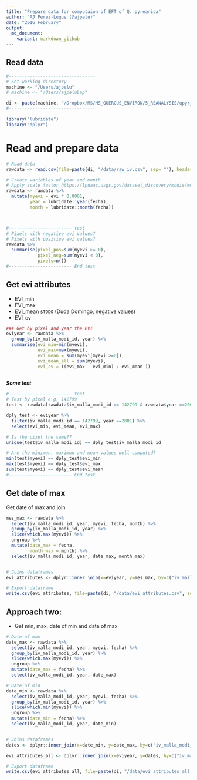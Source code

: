 ```yaml
---
title: "Prepare data for computaion of EFT of Q. pyreanica"
author: "AJ Perez-Luque (@ajpelu)"
date: "2016 February"
output:  
  md_document:
    variant: markdown_github
---
```

  
## Read data 
  
```r
#---------------------------------
# Set working directory 
machine <- "/Users/ajpelu"
# machine <- "/Users/ajpeluLap"

di <- paste(machine, "/Dropbox/MS/MS_QUERCUS_ENVIRON/5_REANALYSIS/qpyr_efts", sep = "")
#---------------------------------
```

```r
library("lubridate") 
library("dplyr")
```

# Read and prepare data
```r
# Read data
rawdata <- read.csv(file=paste(di, "/data/raw_iv.csv", sep= ""), header = TRUE, sep = ',')

# Create variables of year and month 
# Apply scale factor https://lpdaac.usgs.gov/dataset_discovery/modis/modis_products_table/mod13q1 
rawdata <- rawdata %>% 
  mutate(myevi = evi * 0.0001,
         year = lubridate::year(fecha),
         month = lubridate::month(fecha))



#------------------------ test
# Pixels with negative evi values?
# Pixels with positive evi values?
rawdata %>% 
  summarise(pixel_pos=sum(myevi >= 0),
            pixel_neg=sum(myevi < 0),
            pixels=n())
#------------------------ End test
```

## Get evi attributes

* EVI_min
* EVI_max
* EVI_mean `$TODO` (Duda Domingo, negative values) 
* EVI_cv

```r
### Get by pixel and year the EVI
eviyear <- rawdata %>% 
  group_by(iv_malla_modi_id, year) %>%
  summarise(evi_min=min(myevi),
            evi_max=max(myevi), 
            evi_mean = sum(myevi[myevi >=0]),
            evi_mean_all = sum(myevi), 
            evi_cv = ((evi_max - evi_min) / evi_mean ))
 
```

***Some test*** 

```r
#------------------------ test
# Test by pixel e.g. 142799 
test <- rawdata[rawdata$iv_malla_modi_id == 142799 & rawdata$year ==2001,]

dply_test <- eviyear %>% 
  filter(iv_malla_modi_id == 142799, year ==2001) %>%
  select(evi_min, evi_mean, evi_max)

# Is the pixel the same?? 
unique(test$iv_malla_modi_id) == dply_test$iv_malla_modi_id

# Are the minimun, maximun and mean values well computed?
min(test$myevi) == dply_test$evi_min
max(test$myevi) == dply_test$evi_max
sum(test$myevi) == dply_test$evi_mean
#------------------------ End test
```

## Get date of max 

Get date of max and join

```r

mes_max <- rawdata %>% 
  select(iv_malla_modi_id, year, myevi, fecha, month) %>% 
  group_by(iv_malla_modi_id, year) %>%
  slice(which.max(myevi)) %>%
  ungroup %>%
  mutate(date_max = fecha,
         month_max = month) %>%
  select(iv_malla_modi_id, year, date_max, month_max)


# Joins dataframes
evi_attributes <- dplyr::inner_join(x=eviyear, y=mes_max, by=c("iv_malla_modi_id", "year"))

# Export dataframe
write.csv(evi_attributes, file=paste(di, "/data/evi_attributes.csv", sep=""), row.names = FALSE)
```

## Approach two: 
* Get min, max, date of min and date of max

```r
# Date of max
date_max <- rawdata %>% 
  select(iv_malla_modi_id, year, myevi, fecha) %>% 
  group_by(iv_malla_modi_id, year) %>%
  slice(which.max(myevi)) %>%
  ungroup %>%
  mutate(date_max = fecha) %>%
  select(iv_malla_modi_id, year, date_max)

# Date of min
date_min <- rawdata %>% 
  select(iv_malla_modi_id, year, myevi, fecha) %>% 
  group_by(iv_malla_modi_id, year) %>%
  slice(which.min(myevi)) %>%
  ungroup %>%
  mutate(date_min = fecha) %>%
  select(iv_malla_modi_id, year, date_min)


# Joins dataframes
dates <- dplyr::inner_join(x=date_min, y=date_max, by=c("iv_malla_modi_id", "year"))

evi_attributes_all <- dplyr::inner_join(x=eviyear, y=dates, by=c("iv_malla_modi_id", "year"))

# Export dataframe
write.csv(evi_attributes_all, file=paste(di, "/data/evi_attributes_all.csv", sep=""), row.names = FALSE)
```
